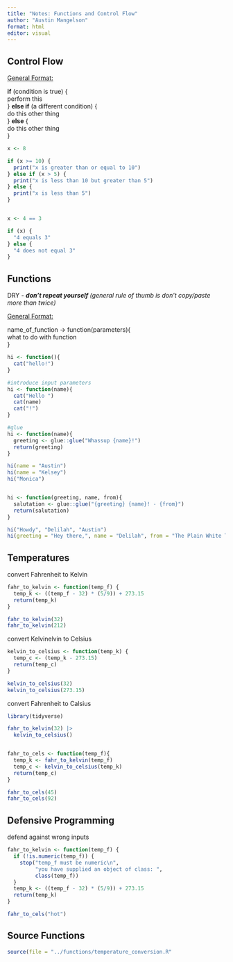 ```yaml
---
title: "Notes: Functions and Control Flow"
author: "Austin Mangelson"
format: html
editor: visual
---
```


## Control Flow

[General Format:]{.underline}

**if** (condition is true) {\
perform this\
} **else if** (a different condition) {\
do this other thing\
} **else** {\
do this other thing\
}

```r

x <- 8

if (x >= 10) {
  print("x is greater than or equal to 10")
} else if (x > 5) {
  print("x is less than 10 but greater than 5")
} else {
  print("x is less than 5")
}


x <- 4 == 3

if (x) {
  "4 equals 3"
} else {
  "4 does not equal 3"
}

```

## Functions

DRY - ***don't repeat yourself** (general rule of thumb is don't copy/paste more than twice)*

[General Format:]{.underline}

name_of_function -\> function(parameters){\
what to do with function\
}

```r

hi <- function(){
  cat("hello!")
}

#introduce input parameters
hi <- function(name){
  cat("Hello ")
  cat(name)
  cat("!")
}

#glue
hi <- function(name){
  greeting <- glue::glue("Whassup {name}!")
  return(greeting)
}

hi(name = "Austin")
hi(name = "Kelsey")
hi("Monica")


hi <- function(greeting, name, from){
  salutation <- glue::glue("{greeting} {name}! - {from}")
  return(salutation)
}

hi("Howdy", "Delilah", "Austin")
hi(greeting = "Hey there,", name = "Delilah", from = "The Plain White T's")
```

## **Temperatures**

convert Fahrenheit to Kelvin

```r

fahr_to_kelvin <- function(temp_f) {
  temp_k <- ((temp_f - 32) * (5/9)) + 273.15
  return(temp_k)
}

fahr_to_kelvin(32)
fahr_to_kelvin(212)
```

convert Kelvinelvin to Celsius

```r
kelvin_to_celsius <- function(temp_k) {
  temp_c <- (temp_k - 273.15)
  return(temp_c)
}

kelvin_to_celsius(32)
kelvin_to_celsius(273.15)
```

convert Fahrenheit to Calsius

```r
library(tidyverse)

fahr_to_kelvin(32) |> 
  kelvin_to_celsius()


fahr_to_cels <- function(temp_f){
  temp_k <- fahr_to_kelvin(temp_f)
  temp_c <- kelvin_to_celsius(temp_k)
  return(temp_c)
}

fahr_to_cels(45)
fahr_to_cels(92)

```

## **Defensive Programming** 

defend against wrong inputs

```r


fahr_to_kelvin <- function(temp_f) {
  if (!is.numeric(temp_f)) {
    stop("temp_f must be numeric\n",
         "you have supplied an object of class: ",
         class(temp_f))
  }
  temp_k <- ((temp_f - 32) * (5/9)) + 273.15
  return(temp_k)
}

fahr_to_cels("hot")
```

## Source Functions

```r
source(file = "../functions/temperature_conversion.R"
```
